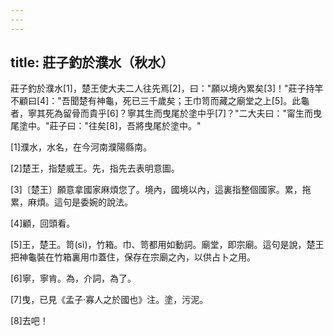 ```yaml
---
---
---
```

title: 莊子釣於濮水（秋水）
---



莊子釣於濮水[1]，楚王使大夫二人往先焉[2]，曰："願以境內累矣[3]！"莊子持竿不顧曰[4]："吾聞楚有神龜，死已三千歲矣；王巾笥而藏之廟堂之上[5]。此龜者，寧其死為留骨而貴乎[6]？寧其生而曳尾於塗中乎[7]？"二大夫曰："甯生而曳尾塗中。"莊子曰："往矣[8]，吾將曳尾於塗中。"

[1]濮水，水名，在今河南濮陽縣南。

[2]楚王，指楚威王。先，指先去表明意圖。

[3]〔楚王〕願意拿國家麻煩您了。境內，國境以內，這裏指整個國家。累，拖累，麻煩。這句是委婉的說法。

[4]顧，回頭看。

[5]王，楚王。笥(sì)，竹箱。巾、笥都用如動詞。廟堂，即宗廟。這句是說，楚王把神龜裝在竹箱裏用巾蓋住，保存在宗廟之內，以供占卜之用。

[6]寧，寧肯。為，介詞，為了。

[7]曳，已見《孟子·寡人之於國也》注。塗，污泥。

[8]去吧！